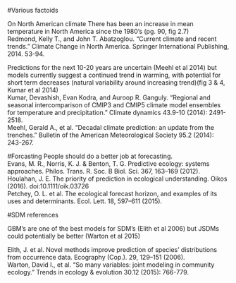 #Various factoids

On North American climate
There has been an increase in mean temperature in North America since the 1980's (pg. 90, fig 2.7)   
Redmond, Kelly T., and John T. Abatzoglou. "Current climate and recent trends." Climate Change in North America. Springer International Publishing, 2014. 53-94.  

Predictions for the next 10-20 years are uncertain (Meehl et al 2014) but models currently suggest a continued trend in warming, with potential for short term decreases (natural variability around increasing trend)(fig 3 & 4, Kumar et al 2014)  
Kumar, Devashish, Evan Kodra, and Auroop R. Ganguly. "Regional and seasonal intercomparison of CMIP3 and CMIP5 climate model ensembles for temperature and precipitation." Climate dynamics 43.9-10 (2014): 2491-2518.  
Meehl, Gerald A., et al. "Decadal climate prediction: an update from the trenches." Bulletin of the American Meteorological Society 95.2 (2014): 243-267.  

#Forcasting
People should do a better job at forecasting.  
Evans, M. R., Norris, K. J. & Benton, T. G. Predictive ecology: systems approaches. Philos. Trans. R. Soc. B Biol. Sci. 367, 163–169 (2012).  
Houlahan, J. E. The priority of prediction in ecological understanding. Oikos (2016). doi:10.1111/oik.03726  
Petchey, O. L. et al. The ecological forecast horizon, and examples of its uses and determinants. Ecol. Lett. 18, 597–611 (2015).   


#SDM references

GBM's are one  of the best models for SDM's (Elith et al 2006) but JSDMs could potentially be better (Warton et al 2015)  

Elith, J. et al. Novel methods improve prediction of species’ distributions from occurrence data. Ecography (Cop.). 29, 129–151 (2006).  
Warton, David I., et al. "So many variables: joint modeling in community ecology." Trends in ecology & evolution 30.12 (2015): 766-779.  
